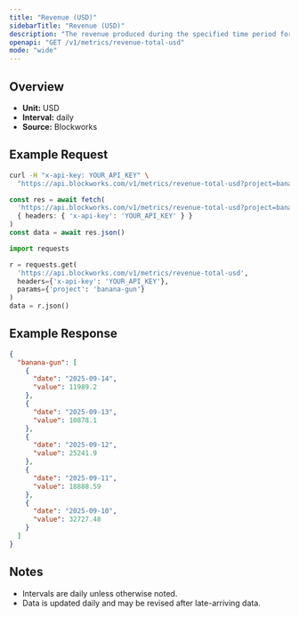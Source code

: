 ```yaml
---
title: "Revenue (USD)"
sidebarTitle: "Revenue (USD)"
description: "The revenue produced during the specified time period for given project."
openapi: "GET /v1/metrics/revenue-total-usd"
mode: "wide"
---
```


## Overview

- **Unit:** USD
- **Interval:** daily
- **Source:** Blockworks

## Example Request

<CodeGroup>

```bash cURL
curl -H "x-api-key: YOUR_API_KEY" \
  "https://api.blockworks.com/v1/metrics/revenue-total-usd?project=banana-gun"
```

```typescript TypeScript
const res = await fetch(
  'https://api.blockworks.com/v1/metrics/revenue-total-usd?project=banana-gun',
  { headers: { 'x-api-key': 'YOUR_API_KEY' } }
)
const data = await res.json()
```

```python Python
import requests

r = requests.get(
  'https://api.blockworks.com/v1/metrics/revenue-total-usd',
  headers={'x-api-key': 'YOUR_API_KEY'},
  params={'project': 'banana-gun'}
)
data = r.json()
```

</CodeGroup>

## Example Response

```json
{
  "banana-gun": [
    {
      "date": "2025-09-14",
      "value": 11989.2
    },
    {
      "date": "2025-09-13",
      "value": 10878.1
    },
    {
      "date": "2025-09-12",
      "value": 25241.9
    },
    {
      "date": "2025-09-11",
      "value": 18888.59
    },
    {
      "date": "2025-09-10",
      "value": 32727.48
    }
  ]
}
```

## Notes
- Intervals are daily unless otherwise noted.
- Data is updated daily and may be revised after late-arriving data.